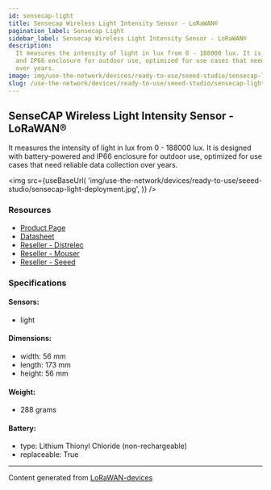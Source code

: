 ```yaml
---
id: sensecap-light
title: Sensecap Wireless Light Intensity Sensor - LoRaWAN®
pagination_label: Sensecap Light
sidebar_label: Sensecap Wireless Light Intensity Sensor - LoRaWAN®
description:
  It measures the intensity of light in lux from 0 - 188000 lux. It is designed with battery-powered
  and IP66 enclosure for outdoor use, optimized for use cases that need reliable data collection
  over years.
image: img/use-the-network/devices/ready-to-use/seeed-studio/sensecap-light-deployment.jpg
slug: /use-the-network/devices/ready-to-use/seeed-studio/sensecap-light
---
```



## SenseCAP Wireless Light Intensity Sensor - LoRaWAN®

It measures the intensity of light in lux from 0 - 188000 lux. It is designed with battery-powered
and IP66 enclosure for outdoor use, optimized for use cases that need reliable data collection over
years.

<img
  src={useBaseUrl(
    'img/use-the-network/devices/ready-to-use/seeed-studio/sensecap-light-deployment.jpg',
  )}
/>

### Resources

- [Product Page](https://www.seeedstudio.com/LoRaWAN-Light-Intensity-Sensor-EU868-p-4313.html)
- [Datasheet](https://files.seeedstudio.com/products/317990687/res/LoRaWAN%20Gateway%20and%20Wireless%20Sensor%20Catalog-V1.6%20NEW.pdf)
- [Reseller - Distrelec](https://www.distrelec.nl/en/sensecap-lorawan-wireless-light-intensity-sensor-ip66-868mhz-seeed-studio-114991727/p/30167648?q=sensecap&pos=3&origPos=3&origPageSize=50&track=true)
- [Reseller - Mouser](https://www.mouser.com/new/seeed-studio/seeed-sensecap-lora-light-intensity-sensor/)
- [Reseller - Seeed](https://www.seeedstudio.com/LoRaWAN-Light-Intensity-Sensor-EU868-p-4313.html)

### Specifications

#### Sensors:

- light

#### Dimensions:

- width: 56 mm
- length: 173 mm
- height: 56 mm

#### Weight:

- 288 grams

#### Battery:

- type: Lithium Thionyl Chloride (non-rechargeable)
- replaceable: True

---

Content generated from [LoRaWAN-devices](https://github.com/TheThingsNetwork/lorawan-devices)
